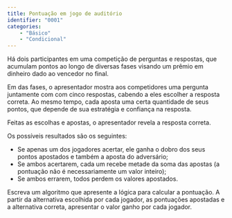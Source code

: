 ```yaml
---
title: Pontuação em jogo de auditório
identifier: "0001"
categories: 
    - "Básico"
    - "Condicional"
---
```



::: {.exercicio}
Há dois participantes em uma competição de perguntas e respostas, que acumulam pontos ao longo de diversas fases visando um prêmio em dinheiro dado ao vencedor no final.

Em das fases, o apresentador mostra aos competidores uma pergunta juntamente com com cinco respostas, cabendo a eles escolher a resposta correta. Ao mesmo tempo, cada aposta uma certa quantidade de seus pontos, que depende de sua estratégia e confiança na resposta.

Feitas as escolhas e apostas, o apresentador revela a resposta correta.

Os possíveis resultados são os seguintes:

* Se apenas um dos jogadores acertar, ele ganha o dobro dos seus pontos apostados e também a aposta do adversário;
* Se ambos acertarem, cada um recebe metade da soma das apostas (a pontuação não é necessariamente um valor inteiro);
* Se ambos errarem, todos perdem os valores apostados.

Escreva um algoritmo que apresente a lógica para calcular a pontuação. A partir da alternativa escolhida por cada jogador, as pontuações apostadas e a alternativa correta, apresentar o valor ganho por cada jogador.
:::